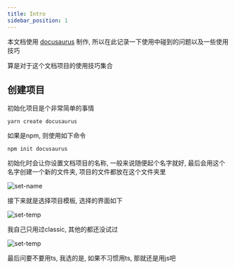 ```yaml
---
title: Intro
sidebar_position: 1
---
```


本文档使用 [docusaurus](https://docusaurus.io/zh-CN/) 制作, 所以在此记录一下使用中碰到的问题以及一些使用技巧

算是对于这个文档项目的使用技巧集合

## 创建项目

初始化项目是个非常简单的事情

```shell
yarn create docusaurus
```

如果是npm, 则使用如下命令

```shell
npm init docusaurus
```

初始化时会让你设置文档项目的名称, 一般来说随便起个名字就好, 最后会用这个名字创建一个新的文件夹, 项目的文件都放在这个文件夹里

![set-name](/img/docusaurus/set_name.png)

接下来就是选择项目模板, 选择的界面如下

![set-temp](/img/docusaurus/set_temp.png)

我自己只用过classic, 其他的都还没试过

![set-temp](/img/docusaurus/set_ts.png)

最后问要不要用ts, 我选的是, 如果不习惯用ts, 那就还是用js吧



